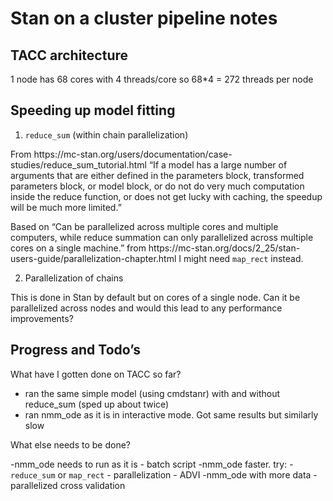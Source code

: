 # Stan on a cluster pipeline notes

## TACC architecture

1 node has
68 cores
with 4 threads/core
so 68*4 = 272 threads per node

## Speeding up model fitting

1. `reduce_sum` (within chain parallelization)

From https://mc-stan.org/users/documentation/case-studies/reduce_sum_tutorial.html
"If a model has a large number of arguments that are either defined in the parameters block, transformed parameters block, or model block, or do not do very much computation inside the reduce function, or does not get lucky with caching, the speedup will be much more limited."

Based on "Can be parallelized across multiple cores and multiple computers, while reduce summation can only parallelized across multiple cores on a single machine." from https://mc-stan.org/docs/2_25/stan-users-guide/parallelization-chapter.html
I might need `map_rect` instead.

2. Parallelization of chains

This is done in Stan by default but on cores of a single node. Can it be parallelized across nodes and would this lead to any performance improvements?

## Progress and Todo's

What have I gotten done on TACC so far?

- ran the same simple model (using cmdstanr) with and without reduce_sum (sped up about twice)
- ran nmm_ode as it is in interactive mode. Got same results but similarly slow

What else needs to be done?

-nmm_ode needs to run as it is
  - batch script
-nmm_ode faster. try:
  - `reduce_sum` or `map_rect`
  - parallelization
  - ADVI
-nmm_ode with more data
-parallelized cross validation